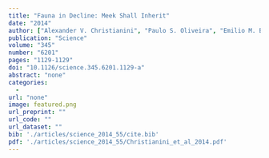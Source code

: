 ```yaml
---
title: "Fauna in Decline: Meek Shall Inherit"
date: "2014"
author: ["Alexander V. Christianini", "Paulo S. Oliveira", "Emilio M. Bruna", "Heraldo L. Vasconcelos"]
publication: "Science"
volume: "345"
number: "6201"
pages: "1129-1129"
doi: "10.1126/science.345.6201.1129-a"
abstract: "none"
categories: 
  - 
url: "none"
image: featured.png
url_preprint: ""
url_code: ""
url_dataset: ""
bib: './articles/science_2014_55/cite.bib'
pdf: './articles/science_2014_55/Christianini_et_al_2014.pdf'
---
```

